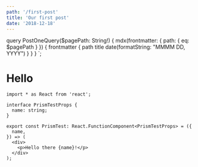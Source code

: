 ```yaml
---
path: '/first-post'
title: 'Our first post'
date: '2018-12-18'
---
```


<!-- change the Prismjs theme in 'gatsby-browser.js' -->


  query PostOneQuery($pagePath: String!) {
    mdx(frontmatter: { path: { eq: $pagePath } }) {
      frontmatter {
        path
        title
        date(formatString: "MMMM DD, YYYY")
      }
    }
  }
`;

# Hello

<Hello />

```tsx
import * as React from 'react';

interface PrismTestProps {
  name: string;
}

export const PrismTest: React.FunctionComponent<PrismTestProps> = ({
  name,
}) => (
  <div>
    <p>Hello there {name}!</p>
  </div>
);
```